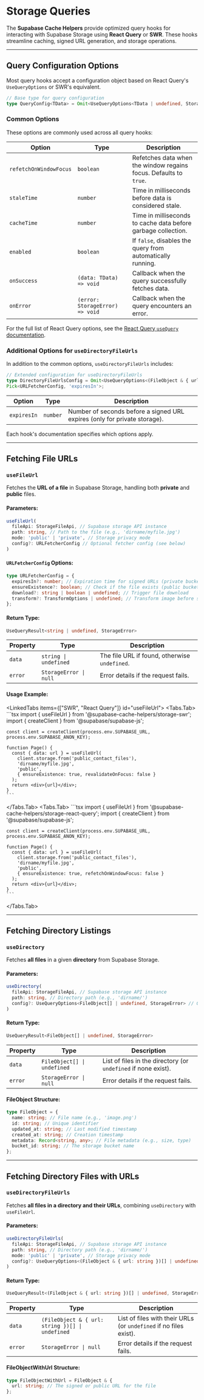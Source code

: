 
# Storage Queries

The **Supabase Cache Helpers** provide optimized query hooks for interacting with Supabase Storage using **React Query** or **SWR**. These hooks streamline caching, signed URL generation, and storage operations.

---

## **Query Configuration Options**

Most query hooks accept a configuration object based on React Query's `UseQueryOptions` or SWR's equivalent.

```ts
// Base type for query configuration
type QueryConfig<TData> = Omit<UseQueryOptions<TData | undefined, StorageError>, 'queryKey' | 'queryFn'>;
```

### **Common Options**

These options are commonly used across all query hooks:

| Option                  | Type                                      | Description |
|-------------------------|------------------------------------------|-------------|
| `refetchOnWindowFocus`  | `boolean`                                | Refetches data when the window regains focus. Defaults to `true`. |
| `staleTime`            | `number`                                 | Time in milliseconds before data is considered stale. |
| `cacheTime`            | `number`                                 | Time in milliseconds to cache data before garbage collection. |
| `enabled`              | `boolean`                                | If `false`, disables the query from automatically running. |
| `onSuccess`            | `(data: TData) => void`                  | Callback when the query successfully fetches data. |
| `onError`              | `(error: StorageError) => void`          | Callback when the query encounters an error. |

For the full list of React Query options, see the [React Query `useQuery` documentation](https://tanstack.com/query/latest/docs/react/reference/useQuery).

### **Additional Options for `useDirectoryFileUrls`**

In addition to the common options, `useDirectoryFileUrls` includes:

```ts
// Extended configuration for useDirectoryFileUrls
type DirectoryFileUrlsConfig = Omit<UseQueryOptions<(FileObject & { url: string })[] | undefined, StorageError>, 'queryKey' | 'queryFn'> &
Pick<URLFetcherConfig, 'expiresIn'>;
```

| Option     | Type     | Description |
|------------|---------|-------------|
| `expiresIn` | `number` | Number of seconds before a signed URL expires (only for private storage). |

Each hook's documentation specifies which options apply.


---

## **Fetching File URLs**

### `useFileUrl`

Fetches the **URL of a file** in Supabase Storage, handling both **private** and **public** files.

#### **Parameters:**
```ts
useFileUrl(
  fileApi: StorageFileApi, // Supabase storage API instance
  path: string, // Path to the file (e.g., 'dirname/myfile.jpg')
  mode: 'public' | 'private', // Storage privacy mode
  config?: URLFetcherConfig // Optional fetcher config (see below)
)
```

#### **`URLFetcherConfig` Options:**
```ts
type URLFetcherConfig = {
  expiresIn?: number; // Expiration time for signed URLs (private buckets)
  ensureExistence?: boolean; // Check if the file exists (public buckets only)
  download?: string | boolean | undefined; // Trigger file download
  transform?: TransformOptions | undefined; // Transform image before serving
};
```

#### **Return Type:**
```ts
UseQueryResult<string | undefined, StorageError>
```

| Property      | Type                    | Description |
|--------------|-------------------------|-------------|
| `data`       | `string \| undefined`   | The file URL if found, otherwise `undefined`. |
| `error`      | `StorageError \| null`   | Error details if the request fails. |

#### **Usage Example:**
<LinkedTabs items={["SWR", "React Query"]} id="useFileUrl">
  <Tabs.Tab>
    ```tsx
    import { useFileUrl } from '@supabase-cache-helpers/storage-swr';
    import { createClient } from '@supabase/supabase-js';

    const client = createClient(process.env.SUPABASE_URL, process.env.SUPABASE_ANON_KEY);

    function Page() {
      const { data: url } = useFileUrl(
        client.storage.from('public_contact_files'),
        'dirname/myfile.jpg',
        'public',
        { ensureExistence: true, revalidateOnFocus: false }
      );
      return <div>{url}</div>;
    }
    ```
  </Tabs.Tab>
  <Tabs.Tab>
    ```tsx
    import { useFileUrl } from '@supabase-cache-helpers/storage-react-query';
    import { createClient } from '@supabase/supabase-js';

    const client = createClient(process.env.SUPABASE_URL, process.env.SUPABASE_ANON_KEY);

    function Page() {
      const { data: url } = useFileUrl(
        client.storage.from('public_contact_files'),
        'dirname/myfile.jpg',
        'public',
        { ensureExistence: true, refetchOnWindowFocus: false }
      );
      return <div>{url}</div>;
    }
    ```
  </Tabs.Tab>
</LinkedTabs>

---

## **Fetching Directory Listings**

### `useDirectory`

Fetches **all files** in a given **directory** from Supabase Storage.

#### **Parameters:**
```ts
useDirectory(
  fileApi: StorageFileApi, // Supabase storage API instance
  path: string, // Directory path (e.g., 'dirname/')
  config?: UseQueryOptions<FileObject[] | undefined, StorageError> // Optional query config
)
```

#### **Return Type:**
```ts
UseQueryResult<FileObject[] | undefined, StorageError>
```

| Property      | Type                    | Description |
|--------------|-------------------------|-------------|
| `data`       | `FileObject[] \| undefined` | List of files in the directory (or `undefined` if none exist). |
| `error`      | `StorageError \| null`   | Error details if the request fails. |

#### **FileObject Structure:**
```ts
type FileObject = {
  name: string; // File name (e.g., 'image.png')
  id: string; // Unique identifier
  updated_at: string; // Last modified timestamp
  created_at: string; // Creation timestamp
  metadata: Record<string, any>; // File metadata (e.g., size, type)
  bucket_id: string; // The storage bucket name
};
```

---

## **Fetching Directory Files with URLs**

### `useDirectoryFileUrls`

Fetches **all files in a directory and their URLs**, combining `useDirectory` with `useFileUrl`.

#### **Parameters:**
```ts
useDirectoryFileUrls(
  fileApi: StorageFileApi, // Supabase storage API instance
  path: string, // Directory path (e.g., 'dirname/')
  mode: 'public' | 'private', // Storage privacy mode
  config?: UseQueryOptions<(FileObject & { url: string })[] | undefined, StorageError> // Query config
)
```

#### **Return Type:**
```ts
UseQueryResult<(FileObject & { url: string })[] | undefined, StorageError>
```

| Property      | Type                                    | Description |
|--------------|-----------------------------------------|-------------|
| `data`       | `(FileObject & { url: string })[] \| undefined` | List of files with their URLs (or `undefined` if no files exist). |
| `error`      | `StorageError \| null`                 | Error details if the request fails. |

#### **FileObjectWithUrl Structure:**
```ts
type FileObjectWithUrl = FileObject & {
  url: string; // The signed or public URL for the file
};
```

